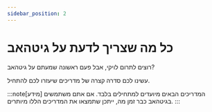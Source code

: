 ```yaml
---
sidebar_position: 2
---
```


# כל מה שצריך לדעת על גיטהאב

רוצים לתרום לויקי, אבל פעם ראשונה שמעתם על גיטהאב?

עשינו לכם סדרה קצרה של מדריכים שיעזרו לכם להתחיל.



<DocCardList />

:::note[מידע]
המדריכים הבאים מיועדים למתחילים בלבד. אם אתם משתמשים בגיטהאב כבר זמן מה, ייתכן שתמצאו את המדריכים הללו מיותרים.
:::